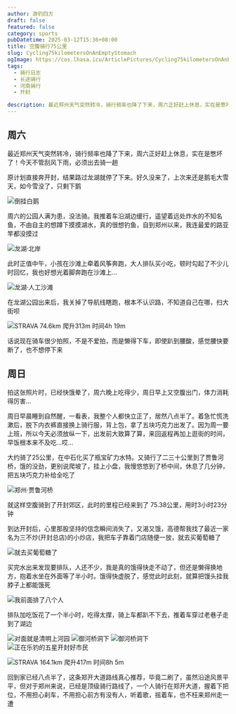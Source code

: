 ```yaml
---
author: 游钓四方
draft: false
featured: false
category: sports
pubDatetime: 2025-03-12T15:36+08:00
title: 空腹骑行75公里
slug: Cycling75kilometersOnAnEmptyStomach
ogImage: https://cos.lhasa.icu/ArticlePictures/Cycling75kilometersOnAnEmptyStomach/20250312092725.jpg_81
tags:
  - 骑行日志
  - 长途骑行
  - 河南骑行
  - 开封

description: 最近郑州天气突然转冷，骑行频率也降了下来，周六正好赶上休息，实在是憋坏了！今天不管刮风下雨，必须出去骑一趟
---
```



## 周六

最近郑州天气突然转冷，骑行频率也降了下来，周六正好赶上休息，实在是憋坏了！今天不管刮风下雨，必须出去骑一趟

原计划直接奔开封，结果路过龙湖就停了下来。好久没来了，上次来还是鹅毛大雪天，如今雪没了，只剩下鹅

<Img src="20250312092725.jpg_736" alt="倒挂白鹅" />

周六的公园人满为患，没法骑。我推着车沿湖边缓行，遥望着远处炸水的不知名鱼，不由自主的想蹲下摸摸湖水，真的很想钓鱼，自到郑州以来，我连最爱的路亚竿都没摸过

<Img src="202503120927251.jpg_736" alt="龙湖·北岸" />

此时正值中午，小孩在沙滩上牵着风筝奔跑，大人排队买小吃，顿时勾起了不少儿时回忆，我也好想光着脚奔跑在沙滩上...

<Img src="20250312092724.jpg_736" alt="龙湖·人工沙滩" />

在龙湖公园出来后，我关掉了导航线瞎跑，根本不认识路，不知道自己在哪，扫大街呗

<Img
  src="202503120927241.jpg"
  alt="STRAVA 74.6km  爬升313m  时间4h 19m"
  exif={false}
/>

话说现在骑车很少拍照，不是不爱拍，而是懒得下车，即使趴到腰酸，感觉腰快要断了，也不想停下来

## 周日

拍这张照片时，已经快饿晕了，周六晚上吃得少，周日早上又空腹出门，体力消耗得厉害...

周日早晨睡到自然醒，一看表，我整个人都快立正了，居然八点半了。着急忙慌洗漱后，脱下内衣裤直接换上骑行服，背上包，拿了五块巧克力出发了。因为周一要上班，所以今天必须放纵一下，出发前大致算了算，来回返程再加上逛街的时间，早饭根本来不及吃...哎...

大约骑了25公里，在中石化买了瓶宝矿力水特。又骑行了二三十公里到了贾鲁河桥，饿的没劲，更别说爬坡了，挂上小盘，我慢悠悠到了桥中间，休息了几分钟，把五块巧克力补给全吃了

<Img src="202503120927242.jpg_736" alt="郑州·贾鲁河桥" />

就这样空腹骑到了开封郊区，此时的里程已经来到了 75.38公里，用时3小时23分钟

到达开封后，心里那股坚持的信念瞬间消失了，又渴又饿，高德帮我找了最近一家名为三不炒(开封总店)的小炒店，我把车子靠着门店随便一放，就去买葡萄糖了

<Img src="202503120927243.jpg_736" alt="就去买葡萄糖了" />

买完水出来发现要排队，人还不少，我是真的饿得快走不动了，但还是懒得换地方，抱着水坐在外面等了半小时。饿得快虚脱了，感觉此时此刻，就算把馒头挂我脖子上都能饿死

<Img src="202503120927244.jpg_736" alt="我前面排了八个人" />

排队加吃饭花了一个半小时，吃得太撑，骑上车都趴不下去，推着车穿过老巷子走到了湖边

<Img src="202503120927245.jpg_736" alt="对面就是清明上河园" />

<Img src="20250312092723.jpg_736" alt="御河桥洞下" />

<Img src="202503120927231.jpg_736" alt="御河桥洞下" />

<Img src="202503120927232.jpg_736" alt="正在乐钓的五星开封好市民" />

<Img
  src="20250312092722.jpg"
  alt="STRAVA 164.1km  爬升417m  时间8h 5m"
  exif={false}
/>

回到家已经八点半了，这条郑开大道路线真心推荐，毕竟二刷了，虽然沿途风景平平，但对于郑州来说，已经是顶级骑行路线了，一个人骑行在郑开大道，握着下把位，不用担心刹车，不用担心前方有没有人，听着歌，摇着车，也不枉来郑州走一遭
